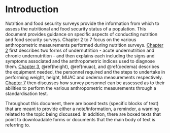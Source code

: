 # Introduction {#introduction}

Nutrition and food security surveys provide the information from which to assess the nutritional and food security status of a population. This document provides guidance on specific aspects of conducting nutrition and food security surveys. Chapter 2 to 7 focus on the various anthropometric measurements performed during nutrition surveys. [Chapter 2](#anthro) first describes two forms of undernutrition - acute undernutrition and chronic undernutrition - and then explains each including the signs and symptoms associated and the anthropometric indices used to diagnose them. [Chapter 3](#weight), \@ref(height), \@ref(muac), and \@ref(oedema) describes the equipment needed, the personnel required and the steps to undertake in performing weight, height, MUAC and oedema measurements respectively. [Chapter 7](#standard) then discusses how survey personnel can be assessed as to their abilities to perform the various anthropometric measurements through a standardisation test.

Throughout this document, there are boxed texts (specific blocks of text) that are meant to provide either a note/information, a reminder, a warning related to the topic being discussed. In addition, there are boxed texts that point to downloadable forms or documents that the main body of text is referring to.